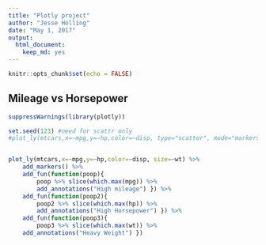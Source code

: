 ---
title: "Plotly project"
author: "Jesse Holling"
date: "May 1, 2017"
output: 
  html_document: 
    keep_md: yes
---

```{r setup, include=FALSE}
knitr::opts_chunk$set(echo = FALSE)
```

## Mileage vs Horsepower

```{r load data,include=FALSE}
suppressWarnings(library(plotly))
```

```{r, echo=FALSE}

set.seed(123) #need for scattr only
#plot_ly(mtcars,x=~mpg,y=~hp,color=~disp, type="scatter", mode="markers",size=~wt)  #scatter+color+crosshairs


plot_ly(mtcars,x=~mpg,y=~hp,color=~disp, size=~wt) %>%
    add_markers() %>%
    add_fun(function(poop){
        poop %>% slice(which.max(mpg)) %>%
        add_annotations("High mileage") }) %>%
    add_fun(function(poop2){
        poop2 %>% slice(which.max(hp)) %>%
        add_annotations("High Horsepower") }) %>%
    add_fun(function(poop3){
        poop3 %>% slice(which.max(wt)) %>%
    add_annotations("Heavy Weight") })    


```